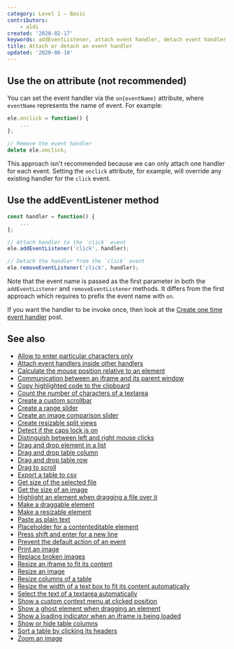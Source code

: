 ```yaml
---
category: Level 1 — Basic
contributors:
    - aldi
created: '2020-02-17'
keywords: addEventListener, attach event handler, detach event handler, removeEventListener
title: Attach or detach an event handler
updated: '2020-06-18'
---
```


## Use the on attribute (not recommended)

You can set the event handler via the `on{eventName}` attribute, where `eventName` represents the name of event.
For example:

```js
ele.onclick = function() {
    ...
};

// Remove the event handler
delete ele.onclick;
```

This approach isn't recommended because we can only attach one handler for each event. Setting the `onclick` attribute, for example, will override any existing handler for the `click` event.

## Use the addEventListener method

```js
const handler = function() {
    ...
};

// Attach handler to the `click` event
ele.addEventListener('click', handler);

// Detach the handler from the `click` event
ele.removeEventListener('click', handler);
```

Note that the event name is passed as the first parameter in both the `addEventListener` and `removeEventListener` methods.
It differs from the first approach which requires to prefix the event name with `on`.

If you want the handler to be invoke once, then look at the [Create one time event handler](https://phuoc.ng/collection/html-dom/create-one-time-event-handler) post.

## See also

-   [Allow to enter particular characters only](https://phuoc.ng/collection/html-dom/allow-to-enter-particular-characters-only)
-   [Attach event handlers inside other handlers](https://phuoc.ng/collection/html-dom/attach-event-handlers-inside-other-handlers)
-   [Calculate the mouse position relative to an element](https://phuoc.ng/collection/html-dom/calculate-the-mouse-position-relative-to-an-element)
-   [Communication between an iframe and its parent window](https://phuoc.ng/collection/html-dom/communication-between-an-iframe-and-its-parent-window)
-   [Copy highlighted code to the clipboard](https://phuoc.ng/collection/html-dom/copy-highlighted-code-to-the-clipboard)
-   [Count the number of characters of a textarea](https://phuoc.ng/collection/html-dom/count-the-number-of-characters-of-a-textarea)
-   [Create a custom scrollbar](https://phuoc.ng/collection/html-dom/create-a-custom-scrollbar)
-   [Create a range slider](https://phuoc.ng/collection/html-dom/create-a-range-slider)
-   [Create an image comparison slider](https://phuoc.ng/collection/html-dom/create-an-image-comparison-slider)
-   [Create resizable split views](https://phuoc.ng/collection/html-dom/create-resizable-split-views)
-   [Detect if the caps lock is on](https://phuoc.ng/collection/html-dom/detect-if-the-caps-lock-is-on)
-   [Distinguish between left and right mouse clicks](https://phuoc.ng/collection/html-dom/distinguish-between-left-and-right-mouse-clicks)
-   [Drag and drop element in a list](https://phuoc.ng/collection/html-dom/drag-and-drop-element-in-a-list)
-   [Drag and drop table column](https://phuoc.ng/collection/html-dom/drag-and-drop-table-column)
-   [Drag and drop table row](https://phuoc.ng/collection/html-dom/drag-and-drop-table-row)
-   [Drag to scroll](https://phuoc.ng/collection/html-dom/drag-to-scroll)
-   [Export a table to csv](https://phuoc.ng/collection/html-dom/export-a-table-to-csv)
-   [Get size of the selected file](https://phuoc.ng/collection/html-dom/get-size-of-the-selected-file)
-   [Get the size of an image](https://phuoc.ng/collection/html-dom/get-the-size-of-an-image)
-   [Highlight an element when dragging a file over it](https://phuoc.ng/collection/html-dom/highlight-an-element-when-dragging-a-file-over-it)
-   [Make a draggable element](https://phuoc.ng/collection/html-dom/make-a-draggable-element)
-   [Make a resizable element](https://phuoc.ng/collection/html-dom/make-a-resizable-element)
-   [Paste as plain text](https://phuoc.ng/collection/html-dom/paste-as-plain-text)
-   [Placeholder for a contenteditable element](https://phuoc.ng/collection/html-dom/placeholder-for-a-contenteditable-element)
-   [Press shift and enter for a new line](https://phuoc.ng/collection/html-dom/press-shift-and-enter-for-a-new-line)
-   [Prevent the default action of an event](https://phuoc.ng/collection/html-dom/prevent-the-default-action-of-an-event)
-   [Print an image](https://phuoc.ng/collection/html-dom/print-an-image)
-   [Replace broken images](https://phuoc.ng/collection/html-dom/replace-broken-images)
-   [Resize an iframe to fit its content](https://phuoc.ng/collection/html-dom/resize-an-iframe-to-fit-its-content)
-   [Resize an image](https://phuoc.ng/collection/html-dom/resize-an-image)
-   [Resize columns of a table](https://phuoc.ng/collection/html-dom/resize-columns-of-a-table)
-   [Resize the width of a text box to fit its content automatically](https://phuoc.ng/collection/html-dom/resize-the-width-of-a-text-box-to-fit-its-content-automatically)
-   [Select the text of a textarea automatically](https://phuoc.ng/collection/html-dom/select-the-text-of-a-textarea-automatically)
-   [Show a custom context menu at clicked position](https://phuoc.ng/collection/html-dom/show-a-custom-context-menu-at-clicked-position)
-   [Show a ghost element when dragging an element](https://phuoc.ng/collection/html-dom/show-a-ghost-element-when-dragging-an-element)
-   [Show a loading indicator when an iframe is being loaded](https://phuoc.ng/collection/html-dom/show-a-loading-indicator-when-an-iframe-is-being-loaded)
-   [Show or hide table columns](https://phuoc.ng/collection/html-dom/show-or-hide-table-columns)
-   [Sort a table by clicking its headers](https://phuoc.ng/collection/html-dom/sort-a-table-by-clicking-its-headers)
-   [Zoom an image](https://phuoc.ng/collection/html-dom/zoom-an-image)
